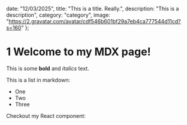   date: "12/03/2025",
  title:
    "This is a title. Really.",
  description: "This is a description",
  category: "category",
  image: "https://2.gravatar.com/avatar/cdf546b601bf29a7eb4ca777544d11cd?s=160"
};

# 1 Welcome to my MDX page!

This is some **bold** and _italics_ text.

This is a list in markdown:

- One
- Two
- Three

Checkout my React component:
